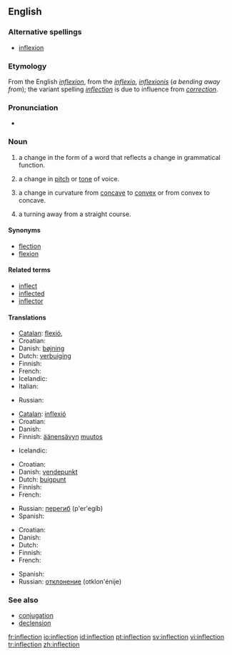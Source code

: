 {{selfref|For inflection templates, see [[Wiktionary:Inflection templates]].}}
==English==
{{wikipedia}}

===Alternative spellings===
*[[inflexion]]

===Etymology===
From the English ''[[inflexion]]'', from the {{L.}} ''[[inflexio]]'', ''[[inflexionis]]'' (''a bending away from''); the variant spelling ''[[inflection]]'' is due to influence from ''[[correction]]''.

===Pronunciation===
*{{audio|en-us-inflection.ogg|Audio (US)}}

===Noun===
{{en-noun|s|-}}

# {{grammar}} a change in the form of a word that reflects a change in grammatical function.
# a change in [[pitch]] or [[tone]] of voice.
# {{context|math}} a change in curvature from [[concave]] to [[convex]] or from convex to concave.
# a turning away from a straight course.

====Synonyms====
*[[flection]]
*[[flexion]]

====Related terms====
*[[inflect]]
*[[inflected]]
*[[inflector]]

====Translations====
{{trans-top|a change in the form of a word that reflects a change in grammatical function}}
* [[Catalan]]: [[flexió]], {{f}}
* Croatian: {{t-|hr|fleksija|f}}
* Danish: [[bøjning]]
* Dutch: [[verbuiging]] {{f}}
* Finnish: {{t-|fi|taivutus}}
* French: {{t+|fr|inflexion}}
* Icelandic: {{t|is|beyging|f}}
* Italian: {{t+|it|desinenza|f}}
{{trans-mid}}
* Russian: {{t+|ru|склонение|n|tr=sklon'énije|sc=Cyrl}}
{{trans-bottom}}

{{trans-top|a change in pitch or tone of voice}}
* [[Catalan]]: [[inflexió]] {{f}}
* Croatian: {{t-|hr|infleksija|f}}
* Danish: {{t-|da|modulation}}
* Finnish: [[äänensävy|äänensävyn]] [[muutos]]
{{trans-mid}}
* Icelandic: {{t|is|raddblær|m}}
{{trans-bottom}}

{{trans-top|a change in curvature from concave to convex or from convex to concave}}
* Croatian: {{t-|hr|infleksija|f}}
* Danish: [[vendepunkt]]
* Dutch: [[buigpunt]] {{n}}
* Finnish: {{t|fi|käännepiste}}
* French: {{t|fr|point d'inflexion}}
{{trans-mid}}
* Russian: [[перегиб]] (p'er'egíb) {{n}}
* Spanish: {{t|es|punto de inflexión}}
{{trans-bottom}}

{{trans-top|a turning away from a straight course}}
* Croatian: {{t|hr|otklon|m}}
* Danish: {{t-|da|afvigelse}}
* Dutch: {{t+|nl|bocht}}
* Finnish: {{t|fi|suunnanmuutos}}
* French: {{t+|fr|inflexion}}
{{trans-mid}}
* Spanish: {{t|es|inflexión}}
* Russian: [[отклонение]] (otklon'énije) {{n}}
{{trans-bottom}}

===See also===
*[[conjugation]]
*[[declension]]

[[fr:inflection]]
[[io:inflection]]
[[id:inflection]]
[[pt:inflection]]
[[sv:inflection]]
[[vi:inflection]]
[[tr:inflection]]
[[zh:inflection]]